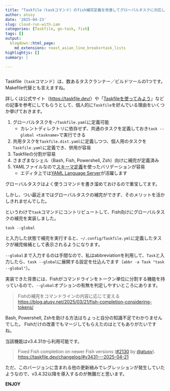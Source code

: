 ```yaml
---
title: "Taskfile（taskコマンド）のfish補完定義を改善してグローバルタスクに対応した"
author: atusy
date: '2025-04-23'
slug: cloud-run-with-iam
categories: [Taskfile, go-task, fish]
tags: []
output:
  blogdown::html_page:
    md_extensions: +east_asian_line_breaks+task_lists
highlightjs: []
summary: |

---
```


```r
```

Taskfile（`task`コマンド）は、数あるタスクランナー／ビルドツールの1つです。
Makefile代替とも言えますね。

詳しくは公式サイト（<https://taskfile.dev/>）や「[Taskfileを使ってみよう](https://zenn.dev/remew/articles/introduce-taskfile)」などの記事を参考にしてもらうとして、個人的に`Taskfile`を好んでいる理由をいくつか挙げておきます。

1. グローバルタスクを`~/Taskfile.yaml`に定義可能
    - カレントディレクトリに依存せず、共通のタスクを定義しておき`task --global <taskname>`で実行できる
2. 共用タスクを`Taskfile.dist.yaml`に定義しつつ、個人用のタスクを`Taskfile.yaml`に定義でき、併用が容易
3. Taskfileの分割が容易
4. さまざまなシェル（Bash, Fish, Powershell, Zsh）向けに補完が定義済み
5. YAMLファイルなので[スキーマ定義](https://taskfile.dev/schema.json)を使ったバリデーションが容易
    - エディタ上では[YAML Language Server](https://github.com/redhat-developer/yaml-language-server)が活躍します

グローバルタスクはよく使うコマンドを書き溜めておけるので重宝してます。

しかし、つい最近まではグローバルタスクの補完ができず、そのメリットを活かしきれませんでした。

というわけで`task`コマンドにコントリビュートして、Fish向けにグローバルタスクの補完を実装しました。

```
task --global
```

と入力した状態で補完を実行すると、`~/.config/Taskfile.yml`に定義したタスクが補完候補として表示されるようになります。

`--global`まで入力するのは手間なので、私はabbreviationを利用して、`Task`と入力したら、`task --global`に展開する設定を仕込んでます（`abbr -a Task "task --global"`）。

実装できた背景には、Fishがコマンドラインをトークン単位に分割する機能を持っているので、`--global`オプションの有無を判定しやすいところにあります。

> Fishの補完をコマンドラインの内容に応じて変える
> <https://blog.atusy.net/2025/03/21/fish-completion-considering-tokens/>

Bash, Powershell, Zshを助ける方法はちょっと自分の知識不足でわかりませんでした。
Fishだけの改善でもマージしてもらえたのはとてもありがたいですね。

当該機能はv3.4.31から利用可能です。

> Fixed Fish completion on newer Fish versions ([#2130](https://github.com/go-task/task/issues/2130) by [@atusy](https://github.com/atusy)).
> <https://taskfile.dev/changelog/#v3431---2025-04-21>

ただ、このバージョンに含まれる他の更新絡みでレグレッションが発生していたようなので、v3.4.32以降を導入するのが無難だと思います。

**ENJOY**
